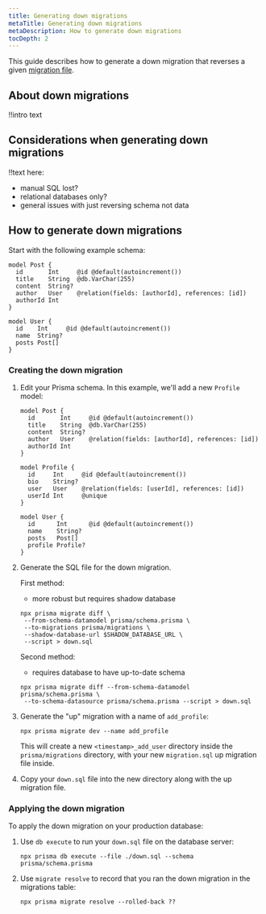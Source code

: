 ```yaml
---
title: Generating down migrations
metaTitle: Generating down migrations
metaDescription: How to generate down migrations
tocDepth: 2
---
```


<TopBlock>

This guide describes how to generate a down migration that reverses a given [migration file](/concepts/components/prisma-migrate#migration-history).

</TopBlock>

## About down migrations

!!intro text

## Considerations when generating down migrations

!!text here:

- manual SQL lost?
- relational databases only?
- general issues with just reversing schema not data

## How to generate down migrations

Start with the following example schema:

```prisma file=schema.prisma
model Post {
  id       Int     @id @default(autoincrement())
  title    String  @db.VarChar(255)
  content  String?
  author   User    @relation(fields: [authorId], references: [id])
  authorId Int
}

model User {
  id    Int     @id @default(autoincrement())
  name  String?
  posts Post[]
}
```

### Creating the down migration

1. Edit your Prisma schema. In this example, we'll add a new `Profile` model:

   ```prisma file=schema.prisma highlight=8-14;add|20;add
   model Post {
     id       Int     @id @default(autoincrement())
     title    String  @db.VarChar(255)
     content  String?
     author   User    @relation(fields: [authorId], references: [id])
     authorId Int
   }
   
   model Profile {
     id     Int     @id @default(autoincrement())
     bio    String?
     user   User    @relation(fields: [userId], references: [id])
     userId Int     @unique
   }
   
   model User {
     id      Int      @id @default(autoincrement())
     name    String?
     posts   Post[]
     profile Profile?
   }
   ```

2. Generate the SQL file for the down migration.

   First method:

   - more robust but requires shadow database

   ```terminal
   npx prisma migrate diff \
    --from-schema-datamodel prisma/schema.prisma \
    --to-migrations prisma/migrations \
    --shadow-database-url $SHADOW_DATABASE_URL \
    --script > down.sql
   ```

   Second method:

   - requires database to have up-to-date schema

   ```terminal
   npx prisma migrate diff --from-schema-datamodel prisma/schema.prisma \
    --to-schema-datasource prisma/schema.prisma --script > down.sql
   ```

3. Generate the "up" migration with a name of `add_profile`:

   ```terminal
   npx prisma migrate dev --name add_profile
   ```

   This will create a new `<timestamp>_add_user` directory inside the `prisma/migrations` directory, with your new `migration.sql` up migration file inside.

4. Copy your `down.sql` file into the new directory along with the up migration file.

### Applying the down migration

To apply the down migration on your production database:

1. Use `db execute` to run your `down.sql` file on the database server:

   ```terminal
   npx prisma db execute --file ./down.sql --schema prisma/schema.prisma
   ```

2. Use `migrate resolve` to record that you ran the down migration in the migrations table:

   ```terminal
   npx prisma migrate resolve --rolled-back ??
   ```
